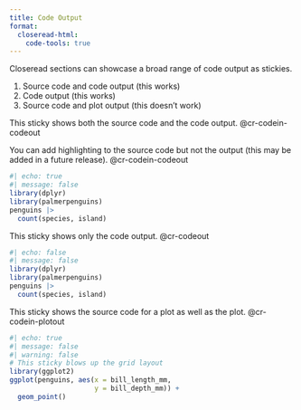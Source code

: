 ```yaml
---
title: Code Output
format:
  closeread-html:
    code-tools: true
---
```


Closeread sections can showcase a broad range of code output as stickies.

1. Source code and code output (this works)
1. Code output (this works)
1. Source code and plot output (this doesn't work)

:::{.cr-section}

This sticky shows both the source code and the code output. @cr-codein-codeout

You can add highlighting to the source code but not the output (this may be added in a future release). [@cr-codein-codeout]{highlight="3,4"}

:::{#cr-codein-codeout}
```r
#| echo: true
#| message: false
library(dplyr)
library(palmerpenguins)
penguins |>
  count(species, island)
```
:::

This sticky shows only the code output. @cr-codeout

:::{#cr-codeout}
```r
#| echo: false
#| message: false
library(dplyr)
library(palmerpenguins)
penguins |>
  count(species, island)
```
:::


This sticky shows the source code for a plot as well as the plot. @cr-codein-plotout

:::{#cr-codein-plotout}
```r
#| echo: true
#| message: false
#| warning: false
# This sticky blows up the grid layout
library(ggplot2)
ggplot(penguins, aes(x = bill_length_mm,
                     y = bill_depth_mm)) +
  geom_point()
```
:::

:::